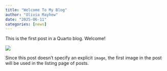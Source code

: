 ```yaml
---
title: "Welcome To My Blog"
author: "Olivia Mayhew"
date: "2025-06-11"
categories: [news]
---
```


This is the first post in a Quarto blog. Welcome!

![](thumbnail.jpg)

Since this post doesn't specify an explicit `image`, the first image in the post will be used in the listing page of posts.
